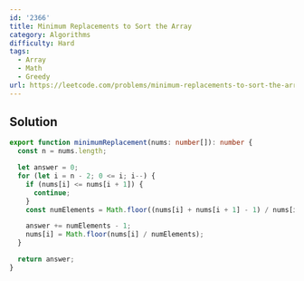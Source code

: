 ```yaml
---
id: '2366'
title: Minimum Replacements to Sort the Array
category: Algorithms
difficulty: Hard
tags:
  - Array
  - Math
  - Greedy
url: https://leetcode.com/problems/minimum-replacements-to-sort-the-array
---
```


## Solution

```typescript showLineNumbers
export function minimumReplacement(nums: number[]): number {
  const n = nums.length;

  let answer = 0;
  for (let i = n - 2; 0 <= i; i--) {
    if (nums[i] <= nums[i + 1]) {
      continue;
    }
    const numElements = Math.floor((nums[i] + nums[i + 1] - 1) / nums[i + 1]);

    answer += numElements - 1;
    nums[i] = Math.floor(nums[i] / numElements);
  }

  return answer;
}
```
